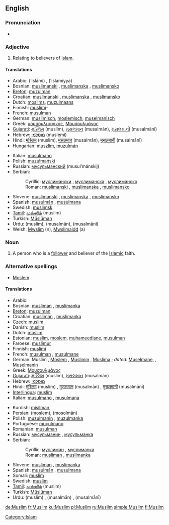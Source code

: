 {{see|muslim}}
==English==
{{wikipedia}}

===Pronunciation===
* {{audio|en-uk-Muslim.ogg|Audio (UK)}}

===Adjective===
<!-- this is another case of a noun used adjectivally.  -->
{{en-adj|-}}

# Relating to believers of [[Islam]].

====Translations====
{{top}}
* Arabic: {{Arab|[[إسلامي]]}} (’islāmi) {{m}}, {{Arab|[[إسلامية]]}} (’islamíyya) {{f}}
* Bosnian: [[muslimanski#Bosnian|muslimanski]] {{m}}, [[muslimanski#Bosnian|muslimanska]] {{f}}, [[muslimanski#Bosnian|muslimansko]] {{n}}
* [[Breton]]: [[muzulman]]
* Croatian: [[muslimanski#Croatian|muslimanski]] {{m}}, [[muslimanski#Croatian|muslimanska]] {{f}}, [[muslimanski#Croatian|muslimansko]] {{n}}
* Dutch: [[moslims]], [[muzulmaans]]
* Finnish: [[muslimi]]-
* French: [[musulman]] {{m}}
* German: [[muslimisch]], [[moslemisch]], [[muselmanisch]]
* Greek: [[μουσουλμανικός]], [[Μουσουλμάνος]]
* [[Gujarati]]: [[મુસ્લિમ]] (muslim), [[મુસલમાન]] (musalmān), [[મુસલમાની]] (musalmānī)
* Hebrew: [[מוסלמי]] (muslemi)
* Hindi: [[मुस्लिम]] (muslim), [[मुसलमान]] (musalmān), [[मुसलमानी]] (musalmānī)
* Hungarian: [[muszlim]], [[muzulmán]]
{{mid}}
*Italian: [[musulmano]]
* Polish: [[muzułmański]] {{m}}
* Russian: [[мусульманский]] (musul’mánskij) {{m}}
* Serbian:
*: Cyrillic: [[муслимански#Serbian|муслимански]] {{m}}, [[муслимански#Serbian|муслиманска]] {{f}}, [[муслимански#Serbian|муслиманско]] {{n}}
*: Roman: [[muslimanski#Serbian|muslimanski]] {{m}}, [[muslimanski#Serbian|muslimanska]] {{f}}, [[muslimanski#Serbian|muslimansko]] {{n}}
* Slovene: [[muslimanski#Slovene|muslimanski]] {{m}}, [[muslimanski#Slovene|muslimanska]] {{f}}, [[muslimanski#Slovene|muslimansko]] {{n}}
* Spanish: [[musulmán]] {{m}}, [[musulmana]] {{f}}
* Swedish: [[muslimsk]]
* [[Tamil]]: [[முஸ்லிம்]] (muslim)
* Turkish: [[Müslüman]]
* Urdu: {{URchar|[[مسلم]]}} (muslim), {{URchar|[[مسلمان]]}} (musalmān), {{URchar|[[مسلمانی]]}} (musalmānī)
* Welsh: [[Mwslim]] (n), [[Mwslimaidd]] (a)
{{bottom}}

===Noun===
{{en-noun}}

# A person who is a [[follower]] and believer of the [[Islamic]] faith.

===Alternative spellings===
* [[Moslem]]

====Translations====
{{rfc-level|Translations at L4+ not in L3 POS section}}
{{trans-top|believer}}
* Arabic: {{ARchar|[[مسلم]]}}
* Bosnian: [[musliman#Bosnian|musliman]] {{m}}, [[muslimanka#Bosnian|muslimanka]] {{f}}
* [[Breton]]: [[muzulman]] {{m}}
* Croatian: [[musliman#Croatian|musliman]] {{m}}, [[muslimanka#Croatian|muslimanka]] {{f}}
* Czech: [[muslim#Czech|muslim]] {{m}}
* Danish: [[muslim]] {{m|f}}
* Dutch: [[moslim]] {{m}}
* Estonian: [[muslim]], [[moslem]], [[muhameedlane]], [[musulman]]
* Faroese: [[muslimur]] {{m}}
* Finnish: [[muslimi]]
* French: [[musulman]] {{m}}, [[musulmane]] {{f}}
* German: Muslim {{m}}, [[Moslem]] {{m}}, [[Muslimin]] {{f}}, [[Muslima]] {{f}}; ''dated:'' [[Muselmane]], {{m}}, [[Muselmanin]] {{f}}
* Greek: [[Μουσουλμάνος]]
* [[Gujarati]]: [[મુસ્લિમ]] (muslim), [[મુસલમાન]] (musalmān)
* Hebrew: [[מוסלמי]]
* Hindi: [[मुस्लिम]] (muslim) {{m}}, [[मुसलमान]] (musalmān) {{m}}, [[मुसलमानी]] (musalmānī) {{f}}
* [[Interlingua]]: [[muslim]]
* Italian: [[musulmano]] {{m}}, [[musulmana]] {{f}}
{{trans-mid}}
* Kurdish: [[misilman]], {{KUchar|[[موسلمان]]}}
* Persian: {{FAchar|[[مسلم]]}} (moslem), {{FAchar|[[مسلمان]]}} (mosolmān)
* Polish: [[muzułmanin]] {{m}}, [[muzułmanka]] {{f}}
* Portuguese: [[muçulmano]] {{m}}
* Romanian: [[musulman]] {{m}}
* Russian: [[мусульманин]] {{m}}, [[мусульманка]] {{f}}
* Serbian:
*: Cyrillic: [[муслиман#Serbian|муслиман]] {{m}}, [[муслиманка#Serbian|муслиманка]] {{f}}
*: Roman: [[musliman#Serbian|musliman]] {{m}}, [[muslimanka#Serbian|muslimanka]] {{f}}
* Slovene: [[musliman]] {{m}}, [[muslimanka]] {{f}}
* Spanish: [[musulmán]] {{m}}, [[musulmana]] {{f}}
* Somali: [[muslim]] {{m}}
* Swedish: [[muslim]]
* [[Tamil]]: [[முஸ்லிம்]] (muslim)
* Turkish: [[Müslüman]]
* Urdu: {{URchar|[[مسلم]]}} (muslim) {{m}}, {{URchar|[[مسلمان]]}} (musalmān) {{m}}, {{URchar|[[مسلمانی]]}} (musalmānī) {{f}}
{{trans-bottom}}

[[Category:Islam]]

[[de:Muslim]]
[[fr:Muslim]]
[[ku:Muslim]]
[[pl:Muslim]]
[[ru:Muslim]]
[[simple:Muslim]]
[[fi:Muslim]]
